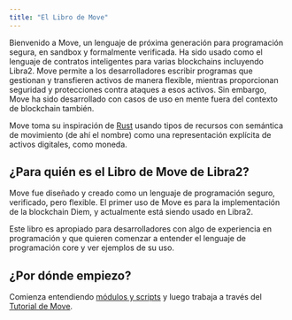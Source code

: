```yaml
---
title: "El Libro de Move"
---
```


Bienvenido a Move, un lenguaje de próxima generación para programación segura, en sandbox y formalmente
verificada. Ha sido usado como el lenguaje de contratos inteligentes para
varias blockchains incluyendo Libra2. Move permite a los desarrolladores escribir programas
que gestionan y transfieren activos de manera flexible, mientras proporcionan seguridad y
protecciones contra ataques a esos activos. Sin embargo, Move ha sido desarrollado
con casos de uso en mente fuera del contexto de blockchain también.

Move toma su inspiración de [Rust](https://www.rust-lang.org/) usando tipos de recursos
con semántica de movimiento (de ahí el nombre) como una representación explícita de
activos digitales, como moneda.

## ¿Para quién es el Libro de Move de Libra2?

Move fue diseñado y creado como un lenguaje de programación seguro, verificado, pero flexible.
El primer uso de Move es para la implementación de la blockchain Diem,
y actualmente está siendo usado en Libra2.

Este libro es apropiado para desarrolladores con algo de experiencia en programación
y que quieren comenzar a entender el lenguaje de programación core y ver
ejemplos de su uso.

## ¿Por dónde empiezo?

Comienza entendiendo [módulos y scripts](/build/smart-contracts/book/modules-and-scripts)
y luego trabaja a través del [Tutorial de Move](/build/smart-contracts/book/move-tutorial).
